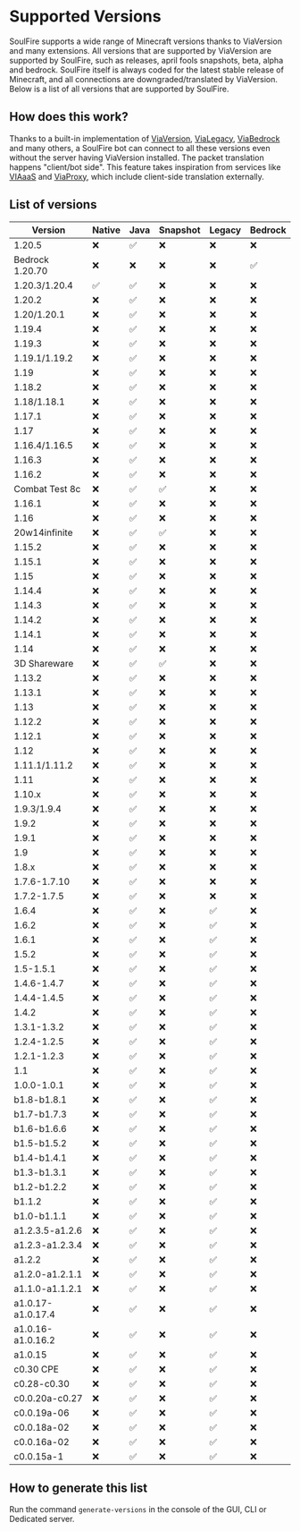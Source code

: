# Supported Versions

SoulFire supports a wide range of Minecraft versions thanks to ViaVersion and many extensions.
All versions that are supported by ViaVersion are supported by SoulFire, such
as releases, april fools snapshots, beta, alpha and bedrock.
SoulFire itself is always coded for the latest stable release of Minecraft, and all connections are
downgraded/translated by ViaVersion.
Below is a list of all versions that are supported by SoulFire.

## How does this work?

Thanks to a built-in implementation of [ViaVersion](https://github.com/ViaVersion/ViaVersion),
[ViaLegacy](https://github.com/RaphiMC/ViaLegacy), [ViaBedrock](https://github.com/RaphiMC/ViaBedrock) and many others,
a SoulFire bot can connect to all these versions even without the server having ViaVersion installed.
The packet translation happens "client/bot side".
This feature takes inspiration from services like [VIAaaS](https://github.com/ViaVersion/VIAaaS)
and [ViaProxy](https://github.com/RaphiMC/ViaProxy),
which include client-side translation externally.

## List of versions

| Version           | Native | Java | Snapshot | Legacy | Bedrock |
|-------------------|--------|------|----------|--------|---------|
| 1.20.5            | ❌      | ✅    | ❌        | ❌      | ❌       |
| Bedrock 1.20.70   | ❌      | ❌    | ❌        | ❌      | ✅       |
| 1.20.3/1.20.4     | ✅      | ✅    | ❌        | ❌      | ❌       |
| 1.20.2            | ❌      | ✅    | ❌        | ❌      | ❌       |
| 1.20/1.20.1       | ❌      | ✅    | ❌        | ❌      | ❌       |
| 1.19.4            | ❌      | ✅    | ❌        | ❌      | ❌       |
| 1.19.3            | ❌      | ✅    | ❌        | ❌      | ❌       |
| 1.19.1/1.19.2     | ❌      | ✅    | ❌        | ❌      | ❌       |
| 1.19              | ❌      | ✅    | ❌        | ❌      | ❌       |
| 1.18.2            | ❌      | ✅    | ❌        | ❌      | ❌       |
| 1.18/1.18.1       | ❌      | ✅    | ❌        | ❌      | ❌       |
| 1.17.1            | ❌      | ✅    | ❌        | ❌      | ❌       |
| 1.17              | ❌      | ✅    | ❌        | ❌      | ❌       |
| 1.16.4/1.16.5     | ❌      | ✅    | ❌        | ❌      | ❌       |
| 1.16.3            | ❌      | ✅    | ❌        | ❌      | ❌       |
| 1.16.2            | ❌      | ✅    | ❌        | ❌      | ❌       |
| Combat Test 8c    | ❌      | ✅    | ✅        | ❌      | ❌       |
| 1.16.1            | ❌      | ✅    | ❌        | ❌      | ❌       |
| 1.16              | ❌      | ✅    | ❌        | ❌      | ❌       |
| 20w14infinite     | ❌      | ✅    | ✅        | ❌      | ❌       |
| 1.15.2            | ❌      | ✅    | ❌        | ❌      | ❌       |
| 1.15.1            | ❌      | ✅    | ❌        | ❌      | ❌       |
| 1.15              | ❌      | ✅    | ❌        | ❌      | ❌       |
| 1.14.4            | ❌      | ✅    | ❌        | ❌      | ❌       |
| 1.14.3            | ❌      | ✅    | ❌        | ❌      | ❌       |
| 1.14.2            | ❌      | ✅    | ❌        | ❌      | ❌       |
| 1.14.1            | ❌      | ✅    | ❌        | ❌      | ❌       |
| 1.14              | ❌      | ✅    | ❌        | ❌      | ❌       |
| 3D Shareware      | ❌      | ✅    | ✅        | ❌      | ❌       |
| 1.13.2            | ❌      | ✅    | ❌        | ❌      | ❌       |
| 1.13.1            | ❌      | ✅    | ❌        | ❌      | ❌       |
| 1.13              | ❌      | ✅    | ❌        | ❌      | ❌       |
| 1.12.2            | ❌      | ✅    | ❌        | ❌      | ❌       |
| 1.12.1            | ❌      | ✅    | ❌        | ❌      | ❌       |
| 1.12              | ❌      | ✅    | ❌        | ❌      | ❌       |
| 1.11.1/1.11.2     | ❌      | ✅    | ❌        | ❌      | ❌       |
| 1.11              | ❌      | ✅    | ❌        | ❌      | ❌       |
| 1.10.x            | ❌      | ✅    | ❌        | ❌      | ❌       |
| 1.9.3/1.9.4       | ❌      | ✅    | ❌        | ❌      | ❌       |
| 1.9.2             | ❌      | ✅    | ❌        | ❌      | ❌       |
| 1.9.1             | ❌      | ✅    | ❌        | ❌      | ❌       |
| 1.9               | ❌      | ✅    | ❌        | ❌      | ❌       |
| 1.8.x             | ❌      | ✅    | ❌        | ❌      | ❌       |
| 1.7.6-1.7.10      | ❌      | ✅    | ❌        | ❌      | ❌       |
| 1.7.2-1.7.5       | ❌      | ✅    | ❌        | ❌      | ❌       |
| 1.6.4             | ❌      | ✅    | ❌        | ✅      | ❌       |
| 1.6.2             | ❌      | ✅    | ❌        | ✅      | ❌       |
| 1.6.1             | ❌      | ✅    | ❌        | ✅      | ❌       |
| 1.5.2             | ❌      | ✅    | ❌        | ✅      | ❌       |
| 1.5-1.5.1         | ❌      | ✅    | ❌        | ✅      | ❌       |
| 1.4.6-1.4.7       | ❌      | ✅    | ❌        | ✅      | ❌       |
| 1.4.4-1.4.5       | ❌      | ✅    | ❌        | ✅      | ❌       |
| 1.4.2             | ❌      | ✅    | ❌        | ✅      | ❌       |
| 1.3.1-1.3.2       | ❌      | ✅    | ❌        | ✅      | ❌       |
| 1.2.4-1.2.5       | ❌      | ✅    | ❌        | ✅      | ❌       |
| 1.2.1-1.2.3       | ❌      | ✅    | ❌        | ✅      | ❌       |
| 1.1               | ❌      | ✅    | ❌        | ✅      | ❌       |
| 1.0.0-1.0.1       | ❌      | ✅    | ❌        | ✅      | ❌       |
| b1.8-b1.8.1       | ❌      | ✅    | ❌        | ✅      | ❌       |
| b1.7-b1.7.3       | ❌      | ✅    | ❌        | ✅      | ❌       |
| b1.6-b1.6.6       | ❌      | ✅    | ❌        | ✅      | ❌       |
| b1.5-b1.5.2       | ❌      | ✅    | ❌        | ✅      | ❌       |
| b1.4-b1.4.1       | ❌      | ✅    | ❌        | ✅      | ❌       |
| b1.3-b1.3.1       | ❌      | ✅    | ❌        | ✅      | ❌       |
| b1.2-b1.2.2       | ❌      | ✅    | ❌        | ✅      | ❌       |
| b1.1.2            | ❌      | ✅    | ❌        | ✅      | ❌       |
| b1.0-b1.1.1       | ❌      | ✅    | ❌        | ✅      | ❌       |
| a1.2.3.5-a1.2.6   | ❌      | ✅    | ❌        | ✅      | ❌       |
| a1.2.3-a1.2.3.4   | ❌      | ✅    | ❌        | ✅      | ❌       |
| a1.2.2            | ❌      | ✅    | ❌        | ✅      | ❌       |
| a1.2.0-a1.2.1.1   | ❌      | ✅    | ❌        | ✅      | ❌       |
| a1.1.0-a1.1.2.1   | ❌      | ✅    | ❌        | ✅      | ❌       |
| a1.0.17-a1.0.17.4 | ❌      | ✅    | ❌        | ✅      | ❌       |
| a1.0.16-a1.0.16.2 | ❌      | ✅    | ❌        | ✅      | ❌       |
| a1.0.15           | ❌      | ✅    | ❌        | ✅      | ❌       |
| c0.30 CPE         | ❌      | ✅    | ❌        | ✅      | ❌       |
| c0.28-c0.30       | ❌      | ✅    | ❌        | ✅      | ❌       |
| c0.0.20a-c0.27    | ❌      | ✅    | ❌        | ✅      | ❌       |
| c0.0.19a-06       | ❌      | ✅    | ❌        | ✅      | ❌       |
| c0.0.18a-02       | ❌      | ✅    | ❌        | ✅      | ❌       |
| c0.0.16a-02       | ❌      | ✅    | ❌        | ✅      | ❌       |
| c0.0.15a-1        | ❌      | ✅    | ❌        | ✅      | ❌       |

## How to generate this list

Run the command `generate-versions` in the console of the GUI, CLI or Dedicated server.
